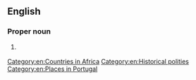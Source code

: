 ==English==
{{wikipedia}}

===Proper noun===
{{en-proper noun|head=[[Portuguese]] [[East Africa]]}}

# {{senseid|en|Q889394}} {{n-g|A former country and colony of Portugal in Africa, now called [[Mozambique]].}}
#: {{syn|en|Portuguese Mozambique}}

[[Category:en:Countries in Africa]]
[[Category:en:Historical polities]]
[[Category:en:Places in Portugal]]